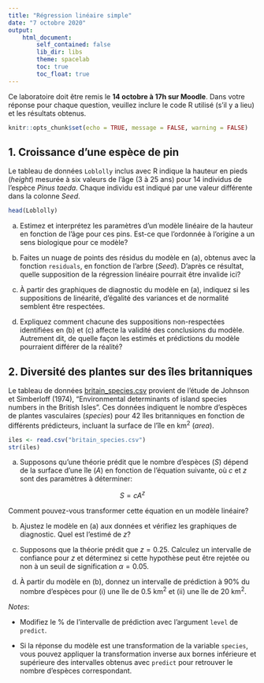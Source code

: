 ```yaml
---
title: "Régression linéaire simple"
date: "7 octobre 2020"
output: 
    html_document:
        self_contained: false
        lib_dir: libs
        theme: spacelab
        toc: true
        toc_float: true
---
```


Ce laboratoire doit être remis le **14 octobre à 17h sur Moodle**. Dans votre réponse pour chaque question, veuillez inclure le code R utilisé (s'il y a lieu) et les résultats obtenus.

```r
knitr::opts_chunk$set(echo = TRUE, message = FALSE, warning = FALSE)
```

## 1. Croissance d'une espèce de pin

Le tableau de données `Loblolly` inclus avec R indique la hauteur en pieds (*height*) mesurée à six valeurs de l'âge (3 à 25 ans) pour 14 individus de l'espèce *Pinus taeda*. Chaque individu est indiqué par une valeur différente dans la colonne *Seed*.

```r
head(Loblolly)
```

a) Estimez et interprétez les paramètres d'un modèle linéaire de la hauteur en fonction de l'âge pour ces pins. Est-ce que l'ordonnée à l'origine a un sens biologique pour ce modèle? 

b) Faites un nuage de points des résidus du modèle en (a), obtenus avec la fonction `residuals`, en fonction de l'arbre (*Seed*). D'après ce résultat, quelle supposition de la régression linéaire pourrait être invalide ici?

c) À partir des graphiques de diagnostic du modèle en (a), indiquez si les suppositions de linéarité, d'égalité des variances et de normalité semblent être respectées.

d) Expliquez comment chacune des suppositions non-respectées identifiées en (b) et (c) affecte la validité des conclusions du modèle. Autrement dit, de quelle façon les estimés et prédictions du modèle pourraient différer de la réalité?


## 2. Diversité des plantes sur des îles britanniques

Le tableau de données [britain_species.csv](britain_species.csv) provient de l'étude de Johnson et Simberloff (1974), "Environmental determinants of island species numbers in the British Isles". Ces données indiquent le nombre d'espèces de plantes vasculaires (*species*) pour 42 îles britanniques en fonction de différents prédicteurs, incluant la surface de l'île en km$^2$ (*area*). 

```r
iles <- read.csv("britain_species.csv")
str(iles)
```

a) Supposons qu'une théorie prédit que le nombre d'espèces ($S$) dépend de la surface d'une île ($A$) en fonction de l'équation suivante, où $c$ et $z$ sont des paramètres à déterminer:

$$S = c A^z$$

Comment pouvez-vous transformer cette équation en un modèle linéaire?

b) Ajustez le modèle en (a) aux données et vérifiez les graphiques de diagnostic. Quel est l'estimé de $z$?

c) Supposons que la théorie prédit que $z = 0.25$. Calculez un intervalle de confiance pour $z$ et déterminez si cette hypothèse peut être rejetée ou non à un seuil de signification $\alpha = 0.05$.

d) À partir du modèle en (b), donnez un intervalle de prédiction à 90% du nombre d'espèces pour (i) une île de 0.5 km$^2$ et (ii) une île de 20 km$^2$.

*Notes*: 

- Modifiez le % de l'intervalle de prédiction avec l'argument `level` de `predict`.

- Si la réponse du modèle est une transformation de la variable `species`, vous pouvez appliquer la transformation inverse aux bornes inférieure et supérieure des intervalles obtenus avec `predict` pour retrouver le nombre d'espèces correspondant.
